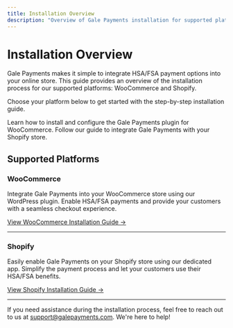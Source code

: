 ```yaml
---
title: Installation Overview
description: "Overview of Gale Payments installation for supported platforms"
---
```




# Installation Overview

Gale Payments makes it simple to integrate HSA/FSA payment options into your online store. This guide provides an overview of the installation process for our supported platforms: WooCommerce and Shopify.

Choose your platform below to get started with the step-by-step installation guide.

<CardGroup cols={2}>
  <Card
    title="WooCommerce Installation"
    icon="wordpress"
    href="/docs/onboarding/woocommerce/installation"
  >
    Learn how to install and configure the Gale Payments plugin for WooCommerce.
  </Card>
  <Card
    title="Shopify Installation"
    icon="shopify"
    href="/docs/onboarding/shopify/installation"
  >
    Follow our guide to integrate Gale Payments with your Shopify store.
  </Card>
</CardGroup>

## Supported Platforms

### WooCommerce
Integrate Gale Payments into your WooCommerce store using our WordPress plugin. Enable HSA/FSA payments and provide your customers with a seamless checkout experience.

[View WooCommerce Installation Guide →](onboarding/woocommerce/installation)

---

### Shopify
Easily enable Gale Payments on your Shopify store using our dedicated app. Simplify the payment process and let your customers use their HSA/FSA benefits.

[View Shopify Installation Guide →](onboarding/shopify/installation)

---

If you need assistance during the installation process, feel free to reach out to us at [support@galepayments.com](mailto:support@galepayments.com). We're here to help!
